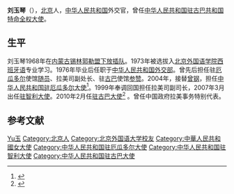 '''刘玉琴'''（{{bd|1951年|8月15日|||catIdx=L刘}}），[[北京市|北京]]人，[[中华人民共和国|中华人民共和国]]外交官，曾任[[中国驻古巴大使列表|中华人民共和国驻古巴共和国特命全权大使]]。

== 生平 ==
刘玉琴1968年在[[内蒙古|内蒙古]][[锡林郭勒盟|锡林郭勒盟]][[下放插队|下放插队]]。1973年被选拔入[[北京外国语大学|北京外国语学院]][[西班牙语|西班牙语]]专业学习。1976年毕业后任职于[[中华人民共和国外交部|中华人民共和国外交部]]。曾先后担任驻[[厄瓜多尔|厄瓜多尔]]使馆[[随员|随员]]、拉美司副处长、驻[[古巴|古巴]]使馆[[参赞|参赞]]。2004年，接替[[曾钢|曾钢]]，担任[[中国驻厄瓜多尔大使列表|中华人民共和国驻厄瓜多尔大使]]<ref>{{cite web|author=中华人民共和国外交部|title=中国驻厄瓜多尔历任大使|url=http://www.mfa.gov.cn/chn/pds/ziliao/wjrw/2167/2174/t9284.htm|publisher=中华人民共和国外交部|accessdate=2012-03-09}}</ref>。1999年奉调回国担任拉美司副司长，2007年3月出任[[中国驻智利大使列表|驻智利大使]]。2010年2月任[[中国驻古巴大使列表|驻古巴大使]]<ref>{{cite news|title=驻古巴大使刘玉琴出席古巴中华总会馆国庆庆祝活动|url=http://www.fmprc.gov.cn/chn/pds/gjhdq/gj/bmz/1206_13/1206x2/t861985.htm|accessdate=2011-09-26|newspaper=中华人民共和国外交部}}</ref> 。曾任中国政府拉美事务特别代表。

== 参考文献 ==
{{Reflist}}

{{start box}}
{{s-dip}}
{{succession box|[[曾钢|曾钢]]|[[蔡润国|蔡润国]]|[[中国驻厄瓜多尔大使列表|中华人民共和国驻厄瓜多尔大使]]|2004年9月－2007年2月}}
{{succession box|[[李长华_(外交官)|李長華]]|[[吕凡|吕凡]]|[[中国驻智利大使列表|中华人民共和国驻智利大使]]|2007年3月－2009年12月}}
{{succession box|[[趙榮憲|趙榮憲]]|[[張拓|張拓]]|[[中国驻古巴大使列表|中華人民共和國駐古巴大使]]|2010年2月－2012年2月}}
{{end box}}

{{Authority control}}
{{DEFAULTSORT:Liu刘}}
[[Category:刘姓|Yu玉]]
[[Category:北京人|Category:北京人]]
[[Category:北京外国语大学校友|Category:北京外国语大学校友]]
[[Category:中華人民共和國女大使|Category:中華人民共和國女大使]]
[[Category:中华人民共和国驻厄瓜多尔大使|Category:中华人民共和国驻厄瓜多尔大使]]
[[Category:中华人民共和国驻智利大使|Category:中华人民共和国驻智利大使]]
[[Category:中华人民共和国驻古巴大使|Category:中华人民共和国驻古巴大使]]